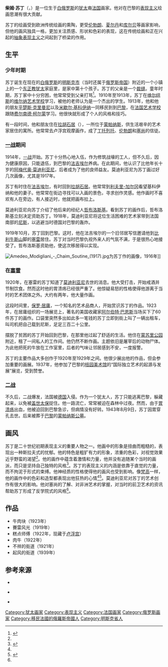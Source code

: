 {{Infobox Artist
| name          = 柴姆·苏丁
| image         = Amedeo Modigliani 036.jpg
|imagesize      = 200px
| caption       = [[阿梅代奥·莫迪利亚尼|阿梅代奥·莫迪利亚尼]]作的柴姆·苏丁画像，1916年。
| birthname     =
| birthdate     = 1893年1月13日
| location      = [[俄罗斯帝国|俄罗斯帝国]]
| deathdate     = 1943年8月9日
| deathplace    = [[法国|法国]][[巴黎|巴黎]]
| nationality   = [[法国|法国]]
| field         = [[绘画|绘画]]
| training      =[[维尔纽斯艺术学院|维尔纽斯艺术学院]]、[[法国美术学院|法国美术学院]]、[[费尔南德·柯尔蒙|费尔南德·柯尔蒙]]
| movement      = [[表现主义|表现主义]]
| works         =
| influenced by = [[伦勃朗|伦勃朗]]、[[让·巴蒂斯·西美翁·夏尔丹|夏尔丹]]和[[居斯塔夫·库尔贝|库尔贝]]
| influenced    =
| awards        =
}}

'''柴姆·苏丁'''（'''{{lang|fr|Chaïm Soutine}}'''，{{bd|1893年|1月13日|1943年|8月9日|catIdx=Soutine, Chaim}}）是一位生于[[白俄罗斯|白俄罗斯]]的[[犹太|犹太]]裔[[法国|法国]]画家。他对在巴黎的[[表现主义|表现主义]]绘画思潮有很大贡献。

苏丁的绘画受到欧洲传统绘画的熏陶，更受[[伦勃朗|伦勃朗]]、[[夏尔丹|夏尔丹]]和[[库尔贝|库尔贝]]等画家影响，但他的画风独具一格，更加关注质感、形状和色彩的表现，这在传统绘画和正在兴起的[[抽象表现主义|抽象表现主义]]之间起到了桥梁的作用。

==生平==
===少年时期===
苏丁诞生在现在的[[白俄罗斯|白俄罗斯]]的[[明斯克市|明斯克市]]（当时还属于[[俄罗斯帝国|俄罗斯帝国]]）附近的一个小镇上的一个[[东正教|东正教]][[犹太|犹太]]家庭里，是家中第十个孩子。苏丁的父亲是一个[[裁缝|裁缝]]。童年时期，苏丁家中十分穷困，他常常受到父亲打骂<ref name="jts">{{cite book | title = Contemporary painters | author = James Thrall Soby | publisher = Simon and Schuster |year = 1948 }}</ref>。1910年至1913年，苏丁在[[维尔纽斯|维尔纽斯]]的[[维尔纳艺术学校|维尔纳艺术学校]]学习，被他的老师认为是一个杰出的学生。1913年，他和他的朋友[[平楚斯·克里曼尼|平楚斯·克里曼尼]]以及[[米歇尔·基科伊纳|米歇尔·基科伊纳]]一同移民到到[[巴黎|巴黎]]，在[[法国艺术学校|法国艺术学校]]跟随[[费尔南德·柯尔蒙|费尔南德·柯尔蒙]]学习。他很快就形成了个人的风格和技巧。

有一段时间，他和朋友住在[[拉胡石居|拉胡石居]]（{{lang|fr|La Ruche}}），一所位于[[蒙帕纳斯|蒙帕纳斯]]，供生活艰辛的艺术家居住的寓所。他常常去卢浮宫观摩画作，成了[[丁托列托|丁托列托]]、[[伦勃朗|伦勃朗]]和[[塞尚|塞尚]]的信徒。

=== [[第一次世界大战|一战]]期间 ===
1914年，[[第一次世界大战|一战]]开始。苏丁十分热心地入伍，作为修筑战壕的工人，但不久后，因为健康原因，只能退伍，到巴黎的[[法吉埃尔|法吉埃尔]]养病。在此期间，他认识了比他年长十岁的[[阿梅代奥·莫迪利亚尼|阿梅代奥·莫迪利亚尼]]，后者成为了他的良师益友。莫迪利亚尼为苏丁画过好几次画像，尤其是1917年。

苏丁有时住在[[法吉埃尔|法吉埃尔]]，有时回到[[拉胡石居|拉胡石居]]。他常常到[[利夫里-加尔冈|利夫里-加尔冈]]看望基科伊纳和他的妻子。他常常在街边寻找可以入画的景色，寻求创作灵感。他作画时不喜欢有人在旁边，有人接近时，他就把画布拉上。

莫迪利亚尼向苏丁介绍了他后来的经纪人[[哲布洛斯基|哲布洛斯基]]。看到苏丁的画作后，哲布洛斯基立刻决定资助苏丁。1918年，莫迪利亚尼将这位生活困难的艺术家带到法国南部的[[尼斯|尼斯]]，以逃避当时德国对巴黎的轰炸。

1919年10月，苏丁回到巴黎。这时，他在法吉埃尔的一个旧邻居写信邀请他到[[比利牛斯山|比利牛斯山]]脚的[[塞雷|塞雷]]居住。苏丁对当时巴黎仇视外来人的气氛不满，于是很热心地接受了。哲布洛斯基资助他，使这次移居得以实现。

[[Image:Amedeo_Modigliani_-_Chaim_Soutine_(1917).jpg|thumb]]为苏丁作的画像，1916年]]


=== 在[[塞雷|塞雷]] ===
1920年，在塞雷的苏丁知道了[[阿梅代奥·莫迪利亚尼|莫迪利亚尼]]去世的消息。他大受打击，开始戒酒并节制饮食。然而这时他的胃溃疡已经很严重了。他惊疑易怒的性格使得他游离于当时的艺术团体之外。大约有两年，他大量作画。

这段时间里，[[保罗·居庸|保罗·居庸]]，一个知名的艺术品商人，开始赏识苏丁的作品。1923年，在居庸组织的一场展览上，著名的美国收藏家[[阿尔伯特·巴恩斯|阿尔伯特·巴恩斯]]当场买下了60件苏丁的画作。口袋里突然多出如此多一笔钱的苏丁立即到街上叫了一辆出租车，叫司机把自己载到尼斯，足足三百二十公里。

摆脱了贫困的苏丁开始回到巴黎，在那里他过起了舒适的生活。他住在[[蒙苏里公园|蒙苏里公园]]附近，租了一间私人的工作间。他仍然不断作画。主题依旧是屠宰后的动物尸体。为此他把死的牛放在工作室里，后者的气味让邻居感到不安，一度报警。

苏丁的主要作品大多创作于1920年至1929年之间。他很少展出他的作品，但会参加重要的画展。1937年，他参加了巴黎的[[国立网球场现代美术馆|桔园美术馆]]的“国际独立艺术的起源与发展”展览，受到赞誉。

===[[第二次世界大战|二战]]===

不久后，二战爆发，法国被[[德国|德国]]入侵。作为一个犹太人，苏丁只能逃离巴黎，躲藏起来，以免被[[盖世太保|盖世太保]]捉住。他一路流亡，常常被迫在森林中过夜。然而，由于[[胃溃疡|胃溃疡]]出血，他被迫回到巴黎急诊，但病情没有好转。1943年8月9日，苏丁因胃穿孔去世。后来被葬于[[巴黎|巴黎]]的[[蒙帕纳斯公墓|蒙帕纳斯公墓]]。

==画风==
苏丁是二十世纪初期表现主义的重要人物之一。他画中的形象是扭曲而粗糙的，表现出一种斯拉夫式的忧郁。他的特色是粗犷有力的形象，浓重的色彩，对视觉效果近乎野蛮的渴望<ref name="jts"/>。他的画作中蕴含着激情和力量，他并没有追随某个当时的画派，而只是坚持自己独特的风格<ref name="mzp">{{cite web | url = http://www.mybluesand.com/0803_al20071101.html | title = 蒙巴那斯艺术家剪影——苏丁 | author = 马振骋 | accessdate = 2010-03-29 | archive-date = 2017-10-25 | archive-url = https://web.archive.org/web/20171025110901/http://www.mybluesand.com/0803_al20071101.html | dead-url = no }}</ref>。苏丁的表现主义的内涵是依靠于直觉的力量，而不拘泥于形式的束缚。他神经质的性格使得他的画风也受到影响。像[[梵高|梵高]]一样，他的画作中的色彩和造型都表现出他狂热的心情<ref name="mzp"/><ref>{{cite web | url = http://www.artist.org.cn/Photo/8/dashi/20shiji/19/200505/1175.html | title = 苏丁：作品简介 | accessdate = 2010-03-29 | deadurl = yes | archiveurl = https://archive.is/20120720032846/http://www.artist.org.cn/Photo/8/dashi/20shiji/19/200505/1175.html | archivedate = 2012-07-20 }}</ref>。莫迪利亚尼对苏丁的艺术创作有很大的影响。他对塞尚的了解、对非洲艺术的掌握，对当时的前卫艺术的资讯帮助苏丁形成了反学院式的风格<ref name="jts"/>。

==作品==
* 牛肉块（1923年）
* 賽雷风光（1919年）
* 糕点师傅（1922年，现藏于[[卢浮宫|卢浮宫]]）
* 肉牛（1922年）
* 不祥的街道（1921年）
* 起风的街道（1939年）

==参考来源==
{{reflist}}

*{{cite book |last=Kleeblatt |first=Norman L. |authorlink= |coauthors=Kenneth E. Silver |title=An Expressionist in Paris: The Paintings of Chaim Soutine |url=https://archive.org/details/expressionistinp0000klee |date=1998 |publisher=Prestel |location=New York City |language= |isbn= 3-7913-1932-9}}

*{{cite web | url = http://www.france-belarus.com/Chaim-Soutine-celebre-artiste-juif,40.html | title = Chaïm Soutine, célèbre artiste juif de Biélorussie | accessdate = 2010-03-29 | archive-date = 2019-11-30 | archive-url = https://web.archive.org/web/20191130140521/https://www.france-belarus.com/Chaim-Soutine-celebre-artiste-juif,40.html | dead-url = no }}

*{{cite web | url =http://www.hermitage.nl/en/tentoonstellingen/matisse_tot_malevich/biografieen/chaim_soutine.htm | title =Chaim Soutine | publisher =Hermitage Amsterdam, Matisse to Malevich | accessdate =2010-03-29 | archive-date =2017-07-04 | archive-url =https://web.archive.org/web/20170704005211/http://hermitage.nl/en/tentoonstellingen/matisse_tot_malevich/biografieen/chaim_soutine.htm | dead-url =no }}

{{Authority control}}
{{DEFAULTSORT:Soutine, Chaim}}
[[Category:犹太画家|Category:犹太画家]]
[[Category:表现主义|Category:表现主义]]
[[Category:法国画家|Category:法国画家]]
[[Category:俄罗斯画家|Category:俄罗斯画家]]
[[Category:移民法國的俄羅斯帝國人|Category:移民法國的俄羅斯帝國人]]
[[Category:明斯克省人|Category:明斯克省人]]
